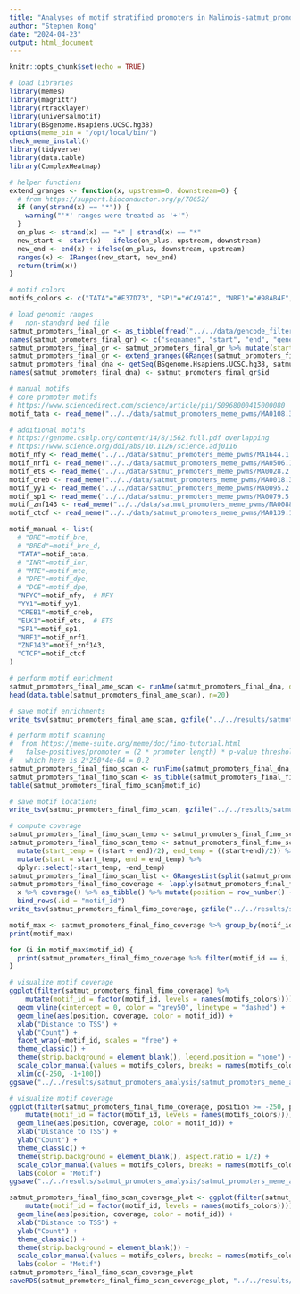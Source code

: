 ```yaml
---
title: "Analyses of motif stratified promoters in Malinois-satmut_promoters"
author: "Stephen Rong"
date: "2024-04-23"
output: html_document
---
```


```r
knitr::opts_chunk$set(echo = TRUE)
```

```r
# load libraries
library(memes)
library(magrittr)
library(rtracklayer)
library(universalmotif)
library(BSgenome.Hsapiens.UCSC.hg38)
options(meme_bin = "/opt/local/bin/")
check_meme_install()
library(tidyverse)
library(data.table)
library(ComplexHeatmap)

# helper functions
extend_granges <- function(x, upstream=0, downstream=0) {
  # from https://support.bioconductor.org/p/78652/
  if (any(strand(x) == "*")) {
    warning("'*' ranges were treated as '+'")
  }
  on_plus <- strand(x) == "+" | strand(x) == "*"
  new_start <- start(x) - ifelse(on_plus, upstream, downstream)
  new_end <- end(x) + ifelse(on_plus, downstream, upstream)
  ranges(x) <- IRanges(new_start, new_end)
  return(trim(x))
}

# motif colors
motifs_colors <- c("TATA"="#E37D73", "SP1"="#CA9742", "NRF1"="#98AB4F", "ELK1"="#58B157", "NFYC"="#5CB79E", "CREB1"="#88CCE9", "YY1"="#9AADD7", "CTCF"="#AB7EB2", "ZNF143"="#D872A6")

# load genomic ranges
#   non-standard bed file
satmut_promoters_final_gr <- as_tibble(fread("../../data/gencode_filtered_regions/gencode.v44.protein.coding.canonical.autosomes.0.based.bed"))
names(satmut_promoters_final_gr) <- c("seqnames", "start", "end", "gene_name", "score", "strand", "id")
satmut_promoters_final_gr <- satmut_promoters_final_gr %>% mutate(start = start + 1)  # 0 to 1-index)
satmut_promoters_final_gr <- extend_granges(GRanges(satmut_promoters_final_gr), -750+50, 100+50)  # 250 bp promoter
satmut_promoters_final_dna <- getSeq(BSgenome.Hsapiens.UCSC.hg38, satmut_promoters_final_gr)
names(satmut_promoters_final_dna) <- satmut_promoters_final_gr$id

# manual motifs
# core promoter motifs
# https://www.sciencedirect.com/science/article/pii/S0968000415000080
motif_tata <- read_meme("../../data/satmut_promoters_meme_pwms/MA0108.3.meme"); motif_tata@name <- "TATA"  # https://jaspar.elixir.no/matrix/MA0108.3/

# additional motifs
# https://genome.cshlp.org/content/14/8/1562.full.pdf overlapping
# https://www.science.org/doi/abs/10.1126/science.adj0116
motif_nfy <- read_meme("../../data/satmut_promoters_meme_pwms/MA1644.1.meme"); motif_nfy@name <- "NFYC"  # https://jaspar.elixir.no/matrix/MA1644.1/  # represent NFY
motif_nrf1 <- read_meme("../../data/satmut_promoters_meme_pwms/MA0506.1.meme"); motif_nrf1@name <- "NRF1"  # https://jaspar.elixir.no/matrix/MA0506.1/
motif_ets <- read_meme("../../data/satmut_promoters_meme_pwms/MA0028.2.meme"); motif_ets@name <- "ELK1"  # https://jaspar.elixir.no/matrix/MA0028.2/  # represent ETS
motif_creb <- read_meme("../../data/satmut_promoters_meme_pwms/MA0018.3.meme"); motif_creb@name <- "CREB1"  # https://jaspar.elixir.no/matrix/MA0018.3/
motif_yy1 <- read_meme("../../data/satmut_promoters_meme_pwms/MA0095.2.meme"); motif_yy1@name <- "YY1"  # https://jaspar.elixir.no/matrix/MA0095.2/  # different from consensus?
motif_sp1 <- read_meme("../../data/satmut_promoters_meme_pwms/MA0079.5.meme"); motif_sp1@name <- "SP1"  # https://jaspar.elixir.no/matrix/MA0079.5/
motif_znf143 <- read_meme("../../data/satmut_promoters_meme_pwms/MA0088.2.meme"); motif_znf143@name <- "ZNF143"  # https://jaspar.elixir.no/matrix/MA0088.2/
motif_ctcf <- read_meme("../../data/satmut_promoters_meme_pwms/MA0139.1.meme"); motif_ctcf@name <- "CTCF"  # https://jaspar.elixir.no/matrix/MA0139.1/

motif_manual <- list(
  # "BRE"=motif_bre,
  # "BREd"=motif_bre_d,
  "TATA"=motif_tata,
  # "INR"=motif_inr,
  # "MTE"=motif_mte,
  # "DPE"=motif_dpe,
  # "DCE"=motif_dpe,
  "NFYC"=motif_nfy,  # NFY
  "YY1"=motif_yy1,
  "CREB1"=motif_creb,
  "ELK1"=motif_ets,  # ETS
  "SP1"=motif_sp1,
  "NRF1"=motif_nrf1,
  "ZNF143"=motif_znf143,
  "CTCF"=motif_ctcf
)

# perform motif enrichment
satmut_promoters_final_ame_scan <- runAme(satmut_promoters_final_dna, database = motif_manual)
head(data.table(satmut_promoters_final_ame_scan), n=20)

# save motif enrichments
write_tsv(satmut_promoters_final_ame_scan, gzfile("../../results/satmut_promoters_analysis/satmut_promoters_meme_analysis/satmut_promoters_final_ame_scan.txt.gz"))

# perform motif scanning
#  from https://meme-suite.org/meme/doc/fimo-tutorial.html
#   false-positives/promoter = (2 * promoter length) * p-value threshold
#   which here is 2*250*4e-04 = 0.2
satmut_promoters_final_fimo_scan <- runFimo(satmut_promoters_final_dna, motifs = motif_manual, thresh = 4e-04)  # 1e-03)
satmut_promoters_final_fimo_scan <- as_tibble(satmut_promoters_final_fimo_scan)
table(satmut_promoters_final_fimo_scan$motif_id)

# save motif locations
write_tsv(satmut_promoters_final_fimo_scan, gzfile("../../results/satmut_promoters_analysis/satmut_promoters_meme_analysis/satmut_promoters_final_fimo_scan.txt.gz"))

# compute coverage
satmut_promoters_final_fimo_scan_temp <- satmut_promoters_final_fimo_scan %>% mutate(seqnames = "promoter")
satmut_promoters_final_fimo_scan_temp <- satmut_promoters_final_fimo_scan_temp %>% 
  mutate(start_temp = ((start + end)/2), end_temp = ((start+end)/2)) %>%  # get mid points
  mutate(start = start_temp, end = end_temp) %>% 
  dplyr::select(-start_temp, -end_temp)
satmut_promoters_final_fimo_scan_list <- GRangesList(split(satmut_promoters_final_fimo_scan_temp, satmut_promoters_final_fimo_scan_temp$motif_id))
satmut_promoters_final_fimo_coverage <- lapply(satmut_promoters_final_fimo_scan_list, function(x) {
  x %>% coverage() %>% as_tibble() %>% mutate(position = row_number() - 250-50) %>% dplyr::select(-group, -group_name) %>% mutate(density = value/sum(value)) %>% dplyr::rename(coverage = value)}) %>% 
  bind_rows(.id = "motif_id")
write_tsv(satmut_promoters_final_fimo_coverage, gzfile("../../results/satmut_promoters_analysis/satmut_promoters_meme_analysis/satmut_promoters_final_fimo_coverage.txt.gz"))

motif_max <- satmut_promoters_final_fimo_coverage %>% group_by(motif_id) %>% summarise(max = max(coverage))
print(motif_max)

for (i in motif_max$motif_id) {
  print(satmut_promoters_final_fimo_coverage %>% filter(motif_id == i, coverage == filter(motif_max, motif_id == i)$max))
}

# visualize motif coverage
ggplot(filter(satmut_promoters_final_fimo_coverage) %>% 
    mutate(motif_id = factor(motif_id, levels = names(motifs_colors)))) + 
  geom_vline(xintercept = 0, color = "grey50", linetype = "dashed") + 
  geom_line(aes(position, coverage, color = motif_id)) + 
  xlab("Distance to TSS") + 
  ylab("Count") + 
  facet_wrap(~motif_id, scales = "free") +
  theme_classic() + 
  theme(strip.background = element_blank(), legend.position = "none") + 
  scale_color_manual(values = motifs_colors, breaks = names(motifs_colors)) + 
  xlim(c(-250, -1+100))
ggsave("../../results/satmut_promoters_analysis/satmut_promoters_meme_analysis/satmut_promoters_final_fimo_coverage_facet.pdf")

# visualize motif coverage
ggplot(filter(satmut_promoters_final_fimo_coverage, position >= -250, position <= -1) %>% 
    mutate(motif_id = factor(motif_id, levels = names(motifs_colors)))) + 
  geom_line(aes(position, coverage, color = motif_id)) + 
  xlab("Distance to TSS") + 
  ylab("Count") + 
  theme_classic() + 
  theme(strip.background = element_blank(), aspect.ratio = 1/2) + 
  scale_color_manual(values = motifs_colors, breaks = names(motifs_colors)) + 
  labs(color = "Motif")
ggsave("../../results/satmut_promoters_analysis/satmut_promoters_meme_analysis/satmut_promoters_final_fimo_scan_coverage.pdf")

satmut_promoters_final_fimo_scan_coverage_plot <- ggplot(filter(satmut_promoters_final_fimo_coverage, position >= -250, position <= -1, motif_id %in% c("SP1", "TATA", "NRF1", "ELK1", "CREB1", "NFYC")) %>% 
    mutate(motif_id = factor(motif_id, levels = names(motifs_colors)))) + 
  geom_line(aes(position, coverage, color = motif_id)) + 
  xlab("Distance to TSS") + 
  ylab("Count") + 
  theme_classic() + 
  theme(strip.background = element_blank()) + 
  scale_color_manual(values = motifs_colors, breaks = names(motifs_colors)) + 
  labs(color = "Motif")
satmut_promoters_final_fimo_scan_coverage_plot
saveRDS(satmut_promoters_final_fimo_scan_coverage_plot, "../../results/satmut_promoters_analysis/satmut_promoters_meme_analysis/satmut_promoters_final_fimo_scan_coverage.rds")
```